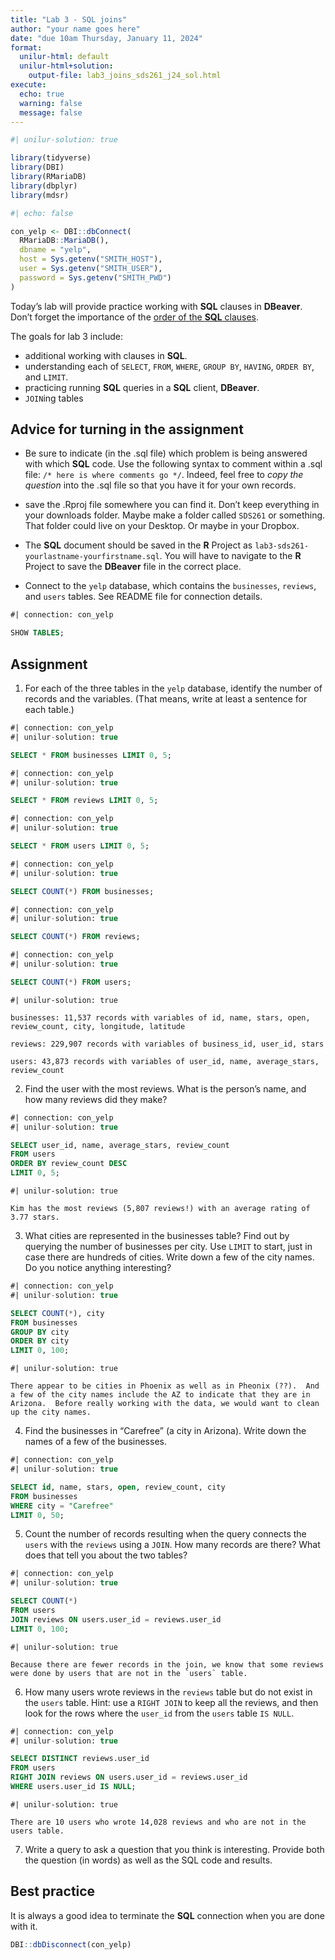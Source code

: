 ```yaml
---
title: "Lab 3 - SQL joins"
author: "your name goes here"
date: "due 10am Thursday, January 11, 2024"
format: 
  unilur-html: default
  unilur-html+solution:
    output-file: lab3_joins_sds261_j24_sol.html
execute:
  echo: true
  warning: false
  message: false
---
```



```r
#| unilur-solution: true

library(tidyverse)
library(DBI)
library(RMariaDB)
library(dbplyr)
library(mdsr)
```



```r
#| echo: false

con_yelp <- DBI::dbConnect(
  RMariaDB::MariaDB(),
  dbname = "yelp",
  host = Sys.getenv("SMITH_HOST"),
  user = Sys.getenv("SMITH_USER"),
  password = Sys.getenv("SMITH_PWD")
)
```



Today's lab will provide practice working with **SQL** clauses in **DBeaver**.  Don't forget the importance of the <a href = "https://st47s.com/SDS261/Notes/03-sql-verbs.html" target = "_blank">order of the **SQL** clauses</a>. 

The goals for lab 3 include:

* additional working with clauses in **SQL**.
* understanding each of `SELECT`, `FROM`, `WHERE`, `GROUP BY`, `HAVING`, `ORDER BY`, and `LIMIT`.
* practicing running **SQL** queries in a **SQL** client, **DBeaver**.
* `JOIN`ing tables


## Advice for turning in the assignment

* Be sure to indicate (in the .sql file) which problem is being answered with which **SQL** code.  Use the following syntax to comment within a .sql file: `/* here is where comments go */`.  Indeed, feel free to *copy the question* into the .sql file so that you have it for your own records.

* save the .Rproj file somewhere you can find it.  Don't keep everything in your downloads folder.  Maybe make a folder called `SDS261` or something.  That folder could live on your Desktop.  Or maybe in your Dropbox.  

* The **SQL** document should be saved in the **R** Project as `lab3-sds261-yourlastname-yourfirstname.sql`.  You will have to navigate to the **R** Project to save the **DBeaver** file in the correct place.

* Connect to the `yelp` database, which contains the `businesses`, `reviews`, and `users` tables.  See README file for connection details.


```sql
#| connection: con_yelp

SHOW TABLES;
```

##  Assignment


1. For each of the three tables in the `yelp` database, identify the number of records and the variables.  (That means, write at least a sentence for each table.)

```sql
#| connection: con_yelp
#| unilur-solution: true

SELECT * FROM businesses LIMIT 0, 5;
```

```sql
#| connection: con_yelp
#| unilur-solution: true

SELECT * FROM reviews LIMIT 0, 5;
```

```sql
#| connection: con_yelp
#| unilur-solution: true

SELECT * FROM users LIMIT 0, 5;
```

```sql
#| connection: con_yelp
#| unilur-solution: true

SELECT COUNT(*) FROM businesses;
```

```sql
#| connection: con_yelp
#| unilur-solution: true

SELECT COUNT(*) FROM reviews;
```

```sql
#| connection: con_yelp
#| unilur-solution: true

SELECT COUNT(*) FROM users;
```

```block
#| unilur-solution: true

businesses: 11,537 records with variables of id, name, stars, open, review_count, city, longitude, latitude

reviews: 229,907 records with variables of business_id, user_id, stars

users: 43,873 records with variables of user_id, name, average_stars, review_count

```

2. Find the user with the most reviews.  What is the person's name, and how many reviews did they make?

```sql
#| connection: con_yelp
#| unilur-solution: true

SELECT user_id, name, average_stars, review_count
FROM users
ORDER BY review_count DESC
LIMIT 0, 5;
```


```block
#| unilur-solution: true

Kim has the most reviews (5,807 reviews!) with an average rating of 3.77 stars.
```

3. What cities are represented in the businesses table?  Find out by querying the number of businesses per city.  Use `LIMIT` to start, just in case there are hundreds of cities.  Write down a few of the city names.  Do you notice anything interesting?

```sql
#| connection: con_yelp
#| unilur-solution: true

SELECT COUNT(*), city
FROM businesses
GROUP BY city
ORDER BY city
LIMIT 0, 100;
```


```block
#| unilur-solution: true

There appear to be cities in Phoenix as well as in Pheonix (??).  And a few of the city names include the AZ to indicate that they are in Arizona.  Before really working with the data, we would want to clean up the city names.
```


4. Find the businesses in "Carefree" (a city in Arizona).  Write down the names of a few of the businesses.

```sql
#| connection: con_yelp
#| unilur-solution: true

SELECT id, name, stars, open, review_count, city
FROM businesses
WHERE city = "Carefree"
LIMIT 0, 50;
```

5. Count the number of records resulting when the query connects the `users` with the `reviews` using a `JOIN`.  How many records are there?  What does that tell you about the two tables?

```sql
#| connection: con_yelp
#| unilur-solution: true

SELECT COUNT(*)
FROM users
JOIN reviews ON users.user_id = reviews.user_id
LIMIT 0, 100;
```

```block
#| unilur-solution: true

Because there are fewer records in the join, we know that some reviews were done by users that are not in the `users` table. 
```



6. How many users wrote reviews in the `reviews` table but do not exist in the `users` table.  Hint: use a `RIGHT JOIN` to keep all the reviews, and then look for the rows where the `user_id` from the `users` table `IS NULL`.

```sql
#| connection: con_yelp
#| unilur-solution: true

SELECT DISTINCT reviews.user_id
FROM users
RIGHT JOIN reviews ON users.user_id = reviews.user_id
WHERE users.user_id IS NULL;
```


```block
#| unilur-solution: true

There are 10 users who wrote 14,028 reviews and who are not in the users table.
```

7. Write a query to ask a question that you think is interesting.  Provide both the question (in words) as well as the SQL code and results.


## Best practice

It is always a good idea to terminate the **SQL** connection when you are done with it.

```r
DBI::dbDisconnect(con_yelp)
```



